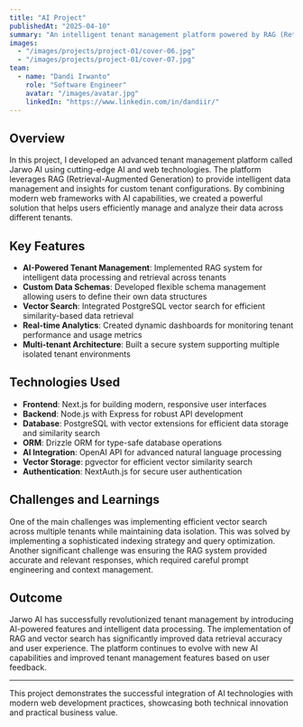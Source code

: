 ```yaml
---
title: "AI Project"
publishedAt: "2025-04-10"
summary: "An intelligent tenant management platform powered by RAG (Retrieval-Augmented Generation), enabling users to create and manage custom data tenants with AI-powered insights and automation."
images:
  - "/images/projects/project-01/cover-06.jpg"
  - "/images/projects/project-01/cover-07.jpg"
team:
  - name: "Dandi Irwanto"
    role: "Software Engineer"
    avatar: "/images/avatar.jpg"
    linkedIn: "https://www.linkedin.com/in/dandiir/"
---
```


## Overview

In this project, I developed an advanced tenant management platform called Jarwo AI using cutting-edge AI and web technologies. The platform leverages RAG (Retrieval-Augmented Generation) to provide intelligent data management and insights for custom tenant configurations. By combining modern web frameworks with AI capabilities, we created a powerful solution that helps users efficiently manage and analyze their data across different tenants.

## Key Features

- **AI-Powered Tenant Management**: Implemented RAG system for intelligent data processing and retrieval across tenants
- **Custom Data Schemas**: Developed flexible schema management allowing users to define their own data structures
- **Vector Search**: Integrated PostgreSQL vector search for efficient similarity-based data retrieval
- **Real-time Analytics**: Created dynamic dashboards for monitoring tenant performance and usage metrics
- **Multi-tenant Architecture**: Built a secure system supporting multiple isolated tenant environments

## Technologies Used

- **Frontend**: Next.js for building modern, responsive user interfaces
- **Backend**: Node.js with Express for robust API development
- **Database**: PostgreSQL with vector extensions for efficient data storage and similarity search
- **ORM**: Drizzle ORM for type-safe database operations
- **AI Integration**: OpenAI API for advanced natural language processing
- **Vector Storage**: pgvector for efficient vector similarity search
- **Authentication**: NextAuth.js for secure user authentication

## Challenges and Learnings

One of the main challenges was implementing efficient vector search across multiple tenants while maintaining data isolation. This was solved by implementing a sophisticated indexing strategy and query optimization. Another significant challenge was ensuring the RAG system provided accurate and relevant responses, which required careful prompt engineering and context management.

## Outcome

Jarwo AI has successfully revolutionized tenant management by introducing AI-powered features and intelligent data processing. The implementation of RAG and vector search has significantly improved data retrieval accuracy and user experience. The platform continues to evolve with new AI capabilities and improved tenant management features based on user feedback.

---

This project demonstrates the successful integration of AI technologies with modern web development practices, showcasing both technical innovation and practical business value.